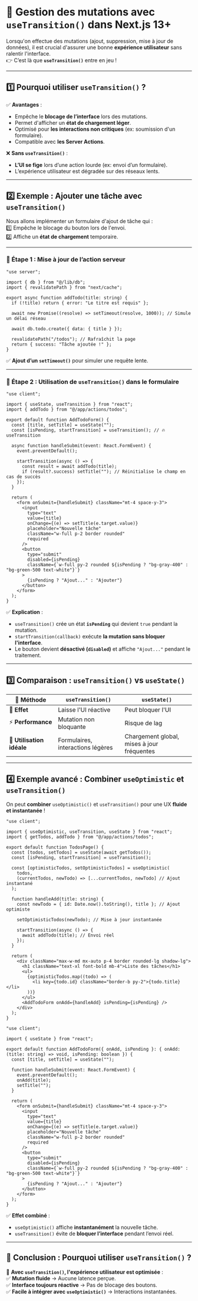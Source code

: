 # 🚀 **Gestion des mutations avec `useTransition()` dans Next.js 13+**  

Lorsqu'on effectue des mutations (ajout, suppression, mise à jour de données), il est crucial d'assurer une bonne **expérience utilisateur** sans ralentir l'interface.  
👉 C’est là que **`useTransition()`** entre en jeu !  

---

## **1️⃣ Pourquoi utiliser `useTransition()` ?**  

✅ **Avantages** :  
- Empêche le **blocage de l’interface** lors des mutations.  
- Permet d'afficher un **état de chargement léger**.  
- Optimisé pour **les interactions non critiques** (ex: soumission d'un formulaire).  
- Compatible avec **les Server Actions**.  

❌ **Sans `useTransition()`** :  
- **L’UI se fige** lors d’une action lourde (ex: envoi d’un formulaire).  
- L’expérience utilisateur est dégradée sur des réseaux lents.  

---

## **2️⃣ Exemple : Ajouter une tâche avec `useTransition()`**  

Nous allons implémenter un formulaire d'ajout de tâche qui :  
1️⃣ Empêche le blocage du bouton lors de l'envoi.  
2️⃣ Affiche un **état de chargement** temporaire.  

---

### **📌 Étape 1 : Mise à jour de l’action serveur**  

```tsx filename="app/actions/todos.ts" copy
"use server";

import { db } from "@/lib/db";
import { revalidatePath } from "next/cache";

export async function addTodo(title: string) {
  if (!title) return { error: "Le titre est requis" };

  await new Promise((resolve) => setTimeout(resolve, 1000)); // Simule un délai réseau
  
  await db.todo.create({ data: { title } });

  revalidatePath("/todos"); // Rafraîchit la page
  return { success: "Tâche ajoutée !" };
}
```

✅ **Ajout d’un `setTimeout()`** pour simuler une requête lente.  

---

### **📌 Étape 2 : Utilisation de `useTransition()` dans le formulaire**  

```tsx filename="app/todos/AddTodoForm.tsx" copy
"use client";

import { useState, useTransition } from "react";
import { addTodo } from "@/app/actions/todos";

export default function AddTodoForm() {
  const [title, setTitle] = useState("");
  const [isPending, startTransition] = useTransition(); // 🔥 useTransition

  async function handleSubmit(event: React.FormEvent) {
    event.preventDefault();
    
    startTransition(async () => {
      const result = await addTodo(title);
      if (result?.success) setTitle(""); // Réinitialise le champ en cas de succès
    });
  }

  return (
    <form onSubmit={handleSubmit} className="mt-4 space-y-3">
      <input
        type="text"
        value={title}
        onChange={(e) => setTitle(e.target.value)}
        placeholder="Nouvelle tâche"
        className="w-full p-2 border rounded"
        required
      />
      <button 
        type="submit"
        disabled={isPending} 
        className={`w-full py-2 rounded ${isPending ? "bg-gray-400" : "bg-green-500 text-white"}`}
      >
        {isPending ? "Ajout..." : "Ajouter"}
      </button>
    </form>
  );
}
```

✅ **Explication** :  
- `useTransition()` crée un état **`isPending`** qui devient `true` pendant la mutation.  
- `startTransition(callback)` exécute **la mutation sans bloquer l'interface**.  
- Le bouton devient **désactivé (`disabled`)** et affiche `"Ajout..."` pendant le traitement.  

---

## **3️⃣ Comparaison : `useTransition()` vs `useState()`**  

| 🔹 Méthode | `useTransition()` | `useState()` |
|------------|----------------|----------------|
| 🎯 **Effet** | Laisse l'UI réactive | Peut bloquer l'UI |
| ⚡ **Performance** | Mutation non bloquante | Risque de lag |
| 🔄 **Utilisation idéale** | Formulaires, interactions légères | Chargement global, mises à jour fréquentes |

---

## **4️⃣ Exemple avancé : Combiner `useOptimistic` et `useTransition()`**  

On peut **combiner** `useOptimistic()` et `useTransition()` pour une UX **fluide et instantanée** !  

```tsx filename="app/todos/page.tsx" copy
"use client";

import { useOptimistic, useTransition, useState } from "react";
import { getTodos, addTodo } from "@/app/actions/todos";

export default function TodosPage() {
  const [todos, setTodos] = useState(await getTodos());
  const [isPending, startTransition] = useTransition();

  const [optimisticTodos, setOptimisticTodos] = useOptimistic(
    todos,
    (currentTodos, newTodo) => [...currentTodos, newTodo] // Ajout instantané
  );

  function handleAdd(title: string) {
    const newTodo = { id: Date.now().toString(), title }; // Ajout optimiste

    setOptimisticTodos(newTodo); // Mise à jour instantanée

    startTransition(async () => {
      await addTodo(title); // Envoi réel
    });
  }

  return (
    <div className="max-w-md mx-auto p-4 border rounded-lg shadow-lg">
      <h1 className="text-xl font-bold mb-4">Liste des tâches</h1>
      <ul>
        {optimisticTodos.map((todo) => (
          <li key={todo.id} className="border-b py-2">{todo.title}</li>
        ))}
      </ul>
      <AddTodoForm onAdd={handleAdd} isPending={isPending} />
    </div>
  );
}
```

```tsx filename="app/todos/AddTodoForm.tsx" copy
"use client";

import { useState } from "react";

export default function AddTodoForm({ onAdd, isPending }: { onAdd: (title: string) => void, isPending: boolean }) {
  const [title, setTitle] = useState("");

  function handleSubmit(event: React.FormEvent) {
    event.preventDefault();
    onAdd(title);
    setTitle("");
  }

  return (
    <form onSubmit={handleSubmit} className="mt-4 space-y-3">
      <input
        type="text"
        value={title}
        onChange={(e) => setTitle(e.target.value)}
        placeholder="Nouvelle tâche"
        className="w-full p-2 border rounded"
        required
      />
      <button 
        type="submit"
        disabled={isPending} 
        className={`w-full py-2 rounded ${isPending ? "bg-gray-400" : "bg-green-500 text-white"}`}
      >
        {isPending ? "Ajout..." : "Ajouter"}
      </button>
    </form>
  );
}
```

✅ **Effet combiné** :  
- `useOptimistic()` affiche **instantanément** la nouvelle tâche.  
- `useTransition()` évite de **bloquer l’interface** pendant l’envoi réel.  

---

## **🎯 Conclusion : Pourquoi utiliser `useTransition()` ?**  

🚀 **Avec `useTransition()`, l'expérience utilisateur est optimisée** :  
✅ **Mutation fluide** → Aucune latence perçue.  
✅ **Interface toujours réactive** → Pas de blocage des boutons.  
✅ **Facile à intégrer avec `useOptimistic()`** → Interactions instantanées.  

